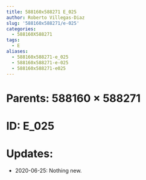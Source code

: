 ```yaml
---
title: 588160x588271 E_025
author: Roberto Villegas-Diaz
slug: '588160x588271/e-025'
categories:
  - 588160X588271
tags:
  - E
aliases:
  - 588160x588271-e_025
  - 588160x588271-e-025
  - 588160x588271-e025
---
```


# **Parents**: 588160 $\times$ 588271
# **ID**: E_025
# **Updates**: 
 - 2020-06-25: Nothing new.
